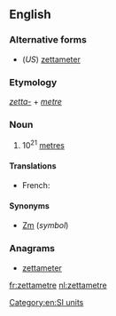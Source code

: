 ==English==

===Alternative forms===
* (''US'') [[zettameter]]

===Etymology===
''[[zetta-]]'' + ''[[metre]]''

===Noun===
{{en-noun}}

# 10<sup>21</sup> [[metre]]s

====Translations====
{{trans-top}}
* French: {{t+|fr|zettamètre|m}}
{{trans-mid}}
{{trans-bottom}}

====Synonyms====
* [[Zm]] (''symbol'')

===Anagrams===
* [[zettameter#English|zettameter]]

[[Category:en:SI units]]

[[fr:zettametre]]
[[nl:zettametre]]